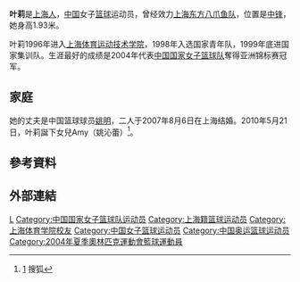 {{世大運獎牌記錄
|項目=籃球
|a1=2003
|b1=1
}}
'''叶莉'''{{BD|1981年|11月20日||}}是[[上海人|上海人]]，[[中国|中国]]女子[[篮球|篮球]]运动员，曾经效力[[上海|上海]][[东方八爪鱼队|东方八爪鱼队]]，位置是[[中锋|中锋]]，她身高1.93米。

叶莉1996年进入[[上海体育运动技术学院|上海体育运动技术学院]]，1998年入选国家青年队，1999年底进国家集训队。生涯最好的成绩是2004年代表[[中国国家女子篮球队|中国国家女子篮球队]]奪得亚洲锦标赛冠军。

== 家庭 ==
她的丈夫是中国篮球球员[[姚明|姚明]]，二人于2007年8月6日在上海结婚。2010年5月21日，叶莉誕下女兒Amy（姚沁蕾）<ref>[http://sports.sohu.com/20100523/n272287479.shtml] {{Wayback|url=http://sports.sohu.com/20100523/n272287479.shtml |date=20100528112511 }} 搜狐</ref>。

== 參考資料 ==
{{Reflist}}

== 外部連結 ==

{{2004年夏季奧林匹克運動會中國國家女子籃球隊}}
{{DEFAULTSORT:Y}}
[[Category:葉姓|L]]
[[Category:中国国家女子篮球队运动员|Category:中国国家女子篮球队运动员]]
[[Category:上海籍篮球运动员|Category:上海籍篮球运动员]]
[[Category:上海体育学院校友|Category:上海体育学院校友]]
[[Category:中国女子篮球运动员|Category:中国女子篮球运动员]]
[[Category:中国奥运篮球运动员|Category:中国奥运篮球运动员]]
[[Category:2004年夏季奧林匹克運動會籃球運動員|Category:2004年夏季奧林匹克運動會籃球運動員]]